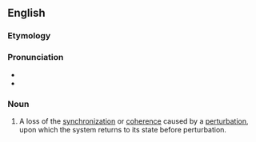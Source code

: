 ==English==

===Etymology===
{{prefix|en|de|phasing}}

===Pronunciation===
* {{IPA|en|/diˈfeɪzɪŋ/}}
* {{rhymes|en|eɪzɪŋ}}

===Noun===
{{en-noun|~}}
{{wikipedia}}

# {{lb|en|quantum mechanics|medical imaging}} A loss of the [[synchronization]] or [[coherence]] caused by a [[perturbation]], upon which the system returns to its state before perturbation.